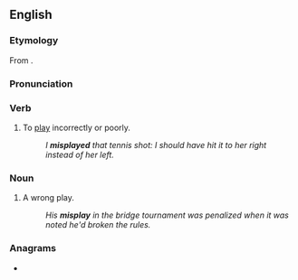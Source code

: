 ==English==

===Etymology===
From {{prefix|en|mis|play}}.

===Pronunciation===
{{rfp|en}}
<!--[[Category:English heteronyms]]?-->

===Verb===
{{en-verb}}

# {{lb|en|transitive}} To [[play]] incorrectly or poorly.
#: ''I '''misplayed''' that tennis shot: I should have hit it to her right instead of her left.''

===Noun===
{{en-noun}}

# A wrong play.
#: ''His '''misplay''' in the bridge tournament was penalized when it was noted he'd broken the rules.''

===Anagrams===
* {{anagrams|en|a=ailmpsy|impalsy}}